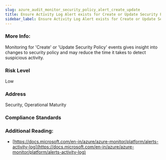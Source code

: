 ```yaml
---
slug: azure_audit_monitor_security_policy_alert_create_update
title: Ensure Activity Log Alert exists for Create or Update Security Policy
sidebar_label: Ensure Activity Log Alert exists for Create or Update Security Policy
---
```


### More Info:

Monitoring for 'Create' or 'Update Security Policy' events gives insight into changes to security policy and may reduce the time it takes to detect suspicious activity.

### Risk Level

Low

### Address

Security, Operational Maturity

### Compliance Standards



### Additional Reading:

- [https://docs.microsoft.com/en-in/azure/azure-monitor/platform/alerts-activity-log](https://docs.microsoft.com/en-in/azure/azure-monitor/platform/alerts-activity-log) 

